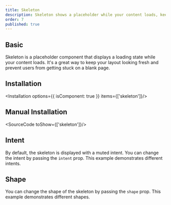 ```yaml
---
title: Skeleton
description: Skeleton shows a placeholder while your content loads, keeping the layout intact and users chillin' till the real deal pops in.
order: 7
published: true
---
```


## Basic

Skeleton is a placeholder component that displays a loading state while your content loads. It's a great way to keep your layout looking fresh and prevent users from getting stuck on a blank page.

<How toUse="statuses/skeleton-demo" />

## Installation
<Installation options={{ isComponent: true }} items={['skeleton']}/>

## Manual Installation
<SourceCode toShow={['skeleton']}/>

## Intent
By default, the skeleton is displayed with a muted intent. You can change the intent by passing the `intent` prop. This example demonstrates different intents.
<How toUse="statuses/skeleton-intent-demo" />

## Shape
You can change the shape of the skeleton by passing the `shape` prop. This example demonstrates different shapes.
<How toUse="statuses/skeleton-shape-demo" />
